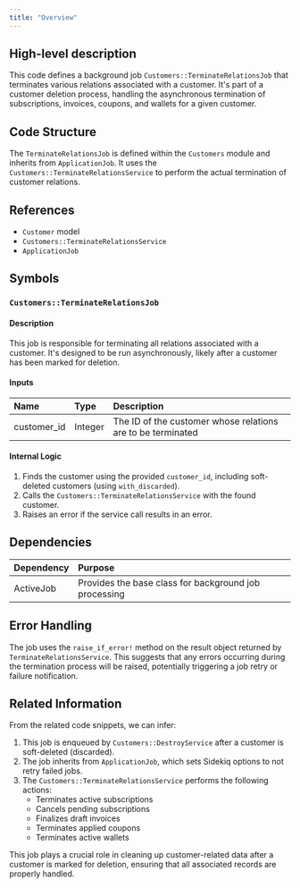 ```yaml
---
title: "Overview"
---
```


## High-level description
This code defines a background job `Customers::TerminateRelationsJob` that terminates various relations associated with a customer. It's part of a customer deletion process, handling the asynchronous termination of subscriptions, invoices, coupons, and wallets for a given customer.

## Code Structure
The `TerminateRelationsJob` is defined within the `Customers` module and inherits from `ApplicationJob`. It uses the `Customers::TerminateRelationsService` to perform the actual termination of customer relations.

## References
- `Customer` model
- `Customers::TerminateRelationsService`
- `ApplicationJob`

## Symbols

### `Customers::TerminateRelationsJob`
#### Description
This job is responsible for terminating all relations associated with a customer. It's designed to be run asynchronously, likely after a customer has been marked for deletion.

#### Inputs
| Name | Type | Description |
|:-----|:-----|:------------|
| customer_id | Integer | The ID of the customer whose relations are to be terminated |

#### Internal Logic
1. Finds the customer using the provided `customer_id`, including soft-deleted customers (using `with_discarded`).
2. Calls the `Customers::TerminateRelationsService` with the found customer.
3. Raises an error if the service call results in an error.

## Dependencies
| Dependency | Purpose |
|:-----------|:--------|
| ActiveJob | Provides the base class for background job processing |

## Error Handling
The job uses the `raise_if_error!` method on the result object returned by `TerminateRelationsService`. This suggests that any errors occurring during the termination process will be raised, potentially triggering a job retry or failure notification.

## Related Information
From the related code snippets, we can infer:

1. This job is enqueued by `Customers::DestroyService` after a customer is soft-deleted (discarded).
2. The job inherits from `ApplicationJob`, which sets Sidekiq options to not retry failed jobs.
3. The `Customers::TerminateRelationsService` performs the following actions:
   - Terminates active subscriptions
   - Cancels pending subscriptions
   - Finalizes draft invoices
   - Terminates applied coupons
   - Terminates active wallets

This job plays a crucial role in cleaning up customer-related data after a customer is marked for deletion, ensuring that all associated records are properly handled.